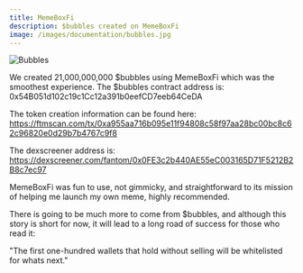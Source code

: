 ```yaml
---
title: MemeBoxFi
description: $bubbles created on MemeBoxFi
image: /images/documentation/bubbles.jpg
---
```


![Bubbles](/images/documentation/bubbles.jpg)

We created 21,000,000,000 $bubbles using MemeBoxFi which was the smoothest experience. The $bubbles contract address
is: 0x54B051d102c19c1Cc12a391b0eefCD7eeb64CeDA

The token creation information can be found here: https://ftmscan.com/tx/0xa955aa716b095e11f94808c58f97aa28bc00bc8c62c96820e0d29b7b4767c9f8

The dexscreener address is: https://dexscreener.com/fantom/0x0FE3c2b440AE55eC003165D71F5212B2B8c7ec97

MemeBoxFi was fun to use, not gimmicky, and straightforward to its mission of helping me launch my own meme, highly recommended.

There is going to be much more to come from $bubbles, and although this story is short for now, it will lead to a long road of success
for those who read it:

"The first one-hundred wallets that hold without selling will be whitelisted
for whats next."
